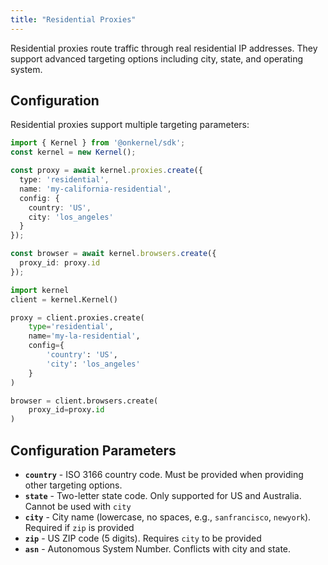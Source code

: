 ```yaml
---
title: "Residential Proxies"
---
```


Residential proxies route traffic through real residential IP addresses. They support advanced targeting options including city, state, and operating system.

## Configuration

Residential proxies support multiple targeting parameters:

<CodeGroup>

```typescript Typescript/Javascript
import { Kernel } from '@onkernel/sdk';
const kernel = new Kernel();

const proxy = await kernel.proxies.create({
  type: 'residential',
  name: 'my-california-residential',
  config: {
    country: 'US',
    city: 'los_angeles'
  }
});

const browser = await kernel.browsers.create({
  proxy_id: proxy.id
});
```

```Python Python
import kernel
client = kernel.Kernel()

proxy = client.proxies.create(
    type='residential',
    name='my-la-residential',
    config={
        'country': 'US',
        'city': 'los_angeles'
    }
)

browser = client.browsers.create(
    proxy_id=proxy.id
)
```

</CodeGroup>

## Configuration Parameters

- **`country`** - ISO 3166 country code. Must be provided when providing other targeting options.
- **`state`** - Two-letter state code. Only supported for US and Australia. Cannot be used with `city`
- **`city`** - City name (lowercase, no spaces, e.g., `sanfrancisco`, `newyork`). Required if `zip` is provided
- **`zip`** - US ZIP code (5 digits). Requires `city` to be provided
- **`asn`** - Autonomous System Number. Conflicts with city and state.